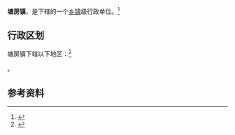 {{中国乡级行政区|53/06/27/116/000}}

'''塘房镇'''，是{{PRC admin/fullname|53/06/27/116/000|3}}下辖的一个[[乡镇|乡镇]]级行政单位。<ref>{{PRC admin/ref sgc|{{PRC admin/parent|53/06/27/116/000}}}}</ref>

== 行政区划 ==

塘房镇下辖以下地区：<ref>{{PRC admin/ref sgc|53/06/27/116/000}}</ref>

{{PRC admin/children|53/06/27/116/000}}。

== 参考资料 ==

{{reflist}}

{{行政区划小作品}}
{{PRC admin/navcat|53/06/27/116/000}}